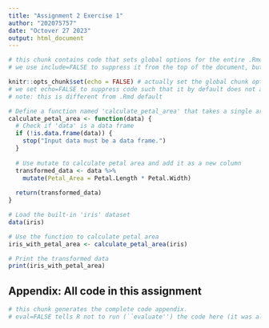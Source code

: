 ```yaml
---
title: "Assignment 2 Exercise 1"
author: "202075757"
date: "Octover 27 2023"
output: html_document
---
```


```r
# this chunk contains code that sets global options for the entire .Rmd. 
# we use include=FALSE to suppress it from the top of the document, but it will still appear in the appendix. 

knitr::opts_chunk$set(echo = FALSE) # actually set the global chunk options. 
# we set echo=FALSE to suppress code such that it by default does not appear throughout the document. 
# note: this is different from .Rmd default
```

```r
# Define a function named 'calculate_petal_area' that takes a single argument 'data'
calculate_petal_area <- function(data) {
  # Check if 'data' is a data frame
  if (!is.data.frame(data)) {
    stop("Input data must be a data frame.")
  }
  
  # Use mutate to calculate petal area and add it as a new column
  transformed_data <- data %>%
    mutate(Petal_Area = Petal.Length * Petal.Width)
  
  return(transformed_data)
}

# Load the built-in 'iris' dataset
data(iris)

# Use the function to calculate petal area
iris_with_petal_area <- calculate_petal_area(iris)

# Print the transformed data
print(iris_with_petal_area)
```


## Appendix: All code in this assignment

```r
# this chunk generates the complete code appendix. 
# eval=FALSE tells R not to run (``evaluate'') the code here (it was already run before).
```
